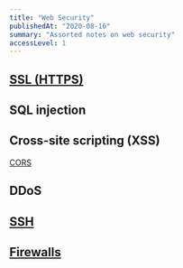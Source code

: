 ```yaml
---
title: "Web Security"
publishedAt: "2020-08-16"
summary: "Assorted notes on web security"
accessLevel: 1
---
```


## [SSL (HTTPS)](/https)

## SQL injection

## Cross-site scripting (XSS)

[CORS](/cors)

## DDoS

## [SSH](./SSH)

## [Firewalls](/firewall)

<!--- © Aven LLC and Aven Contributors. Licensed under Creative Commons BY-NC-SA 4.0 https://creativecommons.org/licenses/by-nc-sa/4.0/ -->
